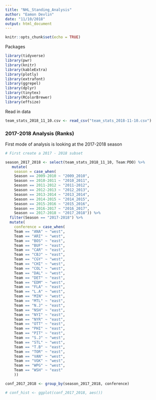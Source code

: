 ```yaml
---
title: "NHL_Standing_Analysis"
author: "Eamon Devlin"
date: "11/10/2018"
output: html_document
---
```


```r
knitr::opts_chunk$set(echo = TRUE)
```

Packages

```r
library(tidyverse)
library(pwr)
library(knitr)
library(kableExtra)
library(plotly)
library(extrafont)
library(ggrepel)
library(dplyr)
library(tinytex)
library(RColorBrewer)
library(effsize)
```

Read in data

```r

team_stats_2018_11_10.csv <- read_csv("team_stats_2018-11-10.csv")

```

### 2017-2018 Analysis (Ranks)

First mode of analysis is looking at the 2017-2018 season




```r
# First create a 2017 - 2018 subset

season_2017_2018 <- select(team_stats_2018_11_10, Team:PDO) %>% 
   mutate(
    season = case_when(
    Season == 2009-2010 ~ "2009_2010",
    Season == 2010-2011 ~ "2010_2011",
    Season == 2011-2012 ~ "2011-2012",
    Season == 2012-2013 ~ "2012_2013",
    Season == 2013-2014 ~ "2013_2014",
    Season == 2014-2015 ~ "2014_2015",
    Season == 2015-2016 ~ "2015_2016",
    Season == 2016-2017 ~ "2016_2017",
    Season == 2017-2018 ~ "2017_2018")) %>% 
  filter(Season == "2017-2018") %>% 
  mutate(
    conference = case_when(
    Team == "ANA" ~ "west",
    Team == "ARI" ~ "west",
    Team == "BOS" ~ "east",
    Team == "BUF" ~ "east", 
    Team == "CAR" ~ "east",
    Team == "CBJ" ~ "east",
    Team == "CGY" ~ "west",
    Team == "CHI" ~ "west",
    Team == "COL" ~ "west",
    Team == "DAL" ~ "west",
    Team == "DET" ~ "east",
    Team == "EDM" ~ "west",
    Team == "FLA" ~ "east",
    Team == "L.A" ~ "west",
    Team == "MIN" ~ "west",
    Team == "MTL" ~ "east",
    Team == "N.J" ~ "east",
    Team == "NSH" ~ "east",
    Team == "NYI" ~ "east",
    Team == "NYR" ~ "east",
    Team == "OTT" ~ "east",
    Team == "PHI" ~ "east",
    Team == "PIT" ~ "east",
    Team == "S.J" ~ "west",
    Team == "STL" ~ "west",
    Team == "T.B" ~ "east",
    Team == "TOR" ~ "east",
    Team == "VAN" ~ "west",
    Team == "VGK" ~ "west",
    Team == "WPG" ~ "west",
    Team == "WSH" ~ "east"
    )) 

conf_2017_2018 <- group_by(season_2017_2018, conference)

# conf_hist <- ggplot(conf_2017_2018, aes())

```






